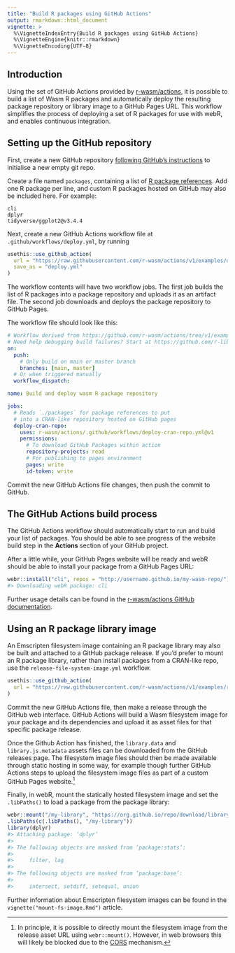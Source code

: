 ```yaml
---
title: "Build R packages using GitHub Actions"
output: rmarkdown::html_document
vignette: >
  %\VignetteIndexEntry{Build R packages using GitHub Actions}
  %\VignetteEngine{knitr::rmarkdown}
  %\VignetteEncoding{UTF-8}
---
```


## Introduction

Using the set of GitHub Actions provided by [r-wasm/actions](https://github.com/r-wasm/actions), it is possible to build a list of Wasm R packages and automatically deploy the resulting package repository or library image to a GitHub Pages URL. This workflow simplifies the process of deploying a set of R packages for use with webR, and enables continuous integration.

## Setting up the GitHub repository

First, create a new GitHub repository [following GitHub's instructions](https://docs.github.com/en/get-started/quickstart/create-a-repo#) to initialise a new empty git repo.

Create a file named `packages`, containing a list of [R package references](https://r-lib.github.io/pkgdepends/reference/pkg_refs.html). Add one R package per line, and custom R packages hosted on GitHub may also be included here. For example:

```
cli
dplyr
tidyverse/ggplot2@v3.4.4
```

Next, create a new GitHub Actions workflow file at `.github/workflows/deploy.yml`, by running

```r
usethis::use_github_action(
  url = "https://raw.githubusercontent.com/r-wasm/actions/v1/examples/deploy-cran-repo.yml",
  save_as = "deploy.yml"
)
```

The workflow contents will have two workflow jobs. The first job builds the list of R packages into a package repository and uploads it as an artifact file. The second job downloads and deploys the package repository to GitHub Pages.

The workflow file should look like this:

```yaml
# Workflow derived from https://github.com/r-wasm/actions/tree/v1/examples
# Need help debugging build failures? Start at https://github.com/r-lib/actions#where-to-find-help
on:
  push:
    # Only build on main or master branch
    branches: [main, master]
  # Or when triggered manually
  workflow_dispatch:

name: Build and deploy wasm R package repository

jobs:
  # Reads `./packages` for package references to put
  # into a CRAN-like repository hosted on GitHub pages
  deploy-cran-repo:
    uses: r-wasm/actions/.github/workflows/deploy-cran-repo.yml@v1
    permissions:
      # To download GitHub Packages within action
      repository-projects: read
      # For publishing to pages environment
      pages: write
      id-token: write
```

Commit the new GitHub Actions file changes, then push the commit to GitHub.


## The GitHub Actions build process

The GitHub Actions workflow should automatically start to run and build your list of packages. You should be able to see progress of the website build step in the **Actions** section of your GitHub project.

After a little while, your GitHub Pages website will be ready and webR should be able to install your package from a GitHub Pages URL:

```r
webr::install("cli", repos = "http://username.github.io/my-wasm-repo/")
#> Downloading webR package: cli
```

Further usage details can be found in the [r-wasm/actions GitHub documentation](https://github.com/r-wasm/actions/tree/v1/.github/workflows/README.md).

## Using an R package library image

An Emscripten filesystem image containing an R package library may also be built and attached to a GitHub package release. If you'd prefer to mount an R package library, rather than install packages from a CRAN-like repo, use the `release-file-system-image.yml` workflow.

```r
usethis::use_github_action(
  url = "https://raw.githubusercontent.com/r-wasm/actions/v1/examples/release-file-system-image.yml"
)
```

Commit the new GitHub Actions file, then make a release through the GitHub web interface. GitHub Actions will build a Wasm filesystem image for your package and its dependencies and upload it as asset files for that specific package release.

Once the Github Action has finished, the `library.data` and `library.js.metadata` assets files can be downloaded from the GitHub releases page. The filesystem image files should then be made available through static hosting in some way, for example though further GitHub Actions steps to upload the filesystem image files as part of a custom GitHub Pages website.^[In principle, it is possible to directly mount the filesystem image from the release asset URL using `webr::mount()`. However, in web browsers this will likely be blocked due to the [CORS](https://developer.mozilla.org/en-US/docs/Web/HTTP/CORS) mechanism.]

Finally, in webR, mount the statically hosted filesystem image and set the `.libPaths()` to load a package from the package library:

```r
webr::mount("/my-library", "https://org.github.io/repo/download/library.data")
.libPaths(c(.libPaths(), "/my-library"))
library(dplyr)
#> Attaching package: ‘dplyr’
#>
#> The following objects are masked from ‘package:stats’:
#>
#>     filter, lag
#>
#> The following objects are masked from ‘package:base’:
#>
#>     intersect, setdiff, setequal, union
```

Further information about Emscripten filesystem images can be found in the `vignette("mount-fs-image.Rmd")` article.
